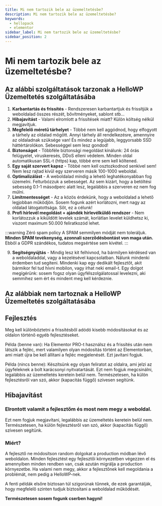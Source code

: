 ```yaml
---
title: Mi nem tartozik bele az üzemeltetésbe?
description: Mi nem tartozik bele az üzemeltetésbe?
keywords:
  - hellopack
  - elementor
sidebar_label: Mi nem tartozik bele az üzemeltetésbe?
sidebar_position: 2
---
```



# <FontAwesomeIcon icon="fa-sharp fa-solid fa-ban text-primary" /> Mi nem tartozik bele az üzemeltetésbe?

## Az alábbi szolgáltatások tarzonak a HelloWP Üzemeltetés szolgáltatásába

1. **Karbantartás és frissítés** - Rendszeresen karbantartjuk és frissítjük a weboldalad összes részét, bővítményeket, sablont stb…
2. **Hibajavítást** - Valami elromlott a frissítések miatt? Külön költség nélkül megjavítjuk.
3. **Megfelelő méretű tárhelyet** - Többé nem kell aggódnod, hogy elfogyott a tárhely az oldalad mögött. Annyi tárhely áll rendelkezésre, amennyire az oldaladnak szüksége van! És mindez a legújabb, leggyorsabb SSD háttértárolókon. Sebességgel sem lesz gondod!
4. **Biztonságot** - Többféle biztonsági megoldást kínálunk: 24 órás felügyelet, víruskeresés, DDoS elleni védelem. Minden oldal automatikusan SSL-t (https) kap, többé erre sem kell költened.
5. **Egy saját szervert kapsz** - Többé nem kell osztozkodnod senkivel sem! Nem lesz rajtad kívül egy szerveren másik 100-1000 weboldal.
6. **Optimalizálást** - A weboldalad mindig a lehető leghatékonyabban fog üzemelni. Felturbózzuk a sebességet. Az sem kizárt, hogy a betöltési sebesség 0.1-1 másodperc alatt lesz, legalábbis a szerveren ez nem fog múlni.
7. **Limitmentességet** - Az a közös érdekünk, hogy a weboldalad a lehető legjobban működjön. Sosem fogunk azért korlátozni, mert nagy az oldalad látogatottsága. Sőt, ez a célunk!
8. **Profi hírlevél megoldást + ajándék hírlevélküldő rendszer** - Nem korlátozzuk a kiküldött levelek számát, korlátlan levelet küldhetsz ki, viszont maximum 50.000 feliratkozód lehet.

:::warning Zéró spam policy
A SPAM semmilyen módját nem toleráljuk. **Minden SPAM tevékenység, azonnali szerződésbontást von maga után.** Ebből a GDPR szándékos, tudatos megsértése sem kivétel.
:::

9. **Segítségnyújtás** - Mindig lesz kit felhívnod, ha bármilyen kérdésed van a weboldaladdal, vagy a kezelésével kapcsolatban. Nálunk mindenki érdemben tud segíteni. Mindenki kap egy dedikált fejlesztőt, akit bármikor fel tud hívni mobilon, vagy írhat neki email-t. Egy dolgot megígérünk: sosem fogsz olyan ügyfélszolgálatossal levelezni, aki semmihez sem ért és mindent meg kell kérdeznie.

## Az alábbiak nem tartoznak a HelloWP Üzemeltetés szolgáltatásába

## Fejlesztés

Meg kell különböztetni a frissítésből adódó kisebb módosításokat és az oldalon történő egyéb fejlesztéseket.

Példa (benne van): Ha Elementor PRO-t használsz és a frissítés után nem látszik a fejléc, mert valamilyen olyan módosítás történt az Elementorban, ami miatt újra be kell állítani a fejléc megjelenését. Ezt javítani fogjuk.

Példa (nincs benne): Készítsünk egy olyan feliratot az oldalra, ami jelzi az ügyfeleknek a bolt karácsonyi nyitvatartását. Ezt nem fogjuk megcsinálni, legalábbis az üzemeltetés keretein belül nem. Természetesen, ha külön fejlesztésről van szó, akkor (kapacitás függő) szívesen segítünk.

## Hibajavítást

### Elrontott valamit a fejlesztőm és most nem megy a weboldal.

Ezt nem fogjuk megjavítani, legalábbis az üzemeltetés keretein belül nem. Természetesen, ha külön fejlesztésről van szó, akkor (kapacitás függő) szívesen segítünk.

### Miért?

A fejlesztő ne módosítson random dolgokat a production módban lévő weboldalon. Minden fejlesztést egy fejlesztői környezetben végezzen el és amennyiben minden rendben van, csak azután migrálja a production környezetbe. Ha valami nem megy, akkor a fejlesztőnek kell megoldania a problémát, nem pedig a HelloWP-nek.

A fenti példák elsőre biztosan túl szigorúnak tűnnek, de ezek garantálják, hogy megfelelő szinten tudjuk biztosítani a weboldalad működését.

**Természetesen sosem fogunk cserben hagyni!**
